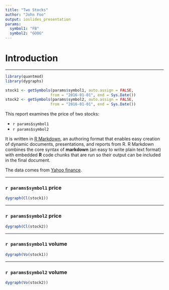```yaml
---
title: "Two Stocks"
author: "John Foo"
output: ioslides_presentation
params:
  symbol1: "FB"
  symbol2: "GOOG"
---
```


# Introduction

***

```r
library(quantmod)
library(dygraphs)

stock1 <- getSymbols(params$symbol1, auto.assign = FALSE,
                    from = "2016-01-01", end = Sys.Date())
stock2 <- getSymbols(params$symbol2, auto.assign = FALSE,
                    from = "2016-01-01", end = Sys.Date())
```


This report examines the price of two stocks: 
  
* `r params$symbol1`
* `r params$symbol2` 

It is written in [R Markdown](http://rmarkdown.rstudio.com), an authoring format that enables easy creation of dynamic documents, presentations, and reports from R. R Markdown combines the core syntax of **markdown** (an easy to write plain text format) with embedded **R** code chunks that are run so their output can be included in the final document.

The data comes from [Yahoo finance](http://finance.yahoo.com).

***

### `r params$symbol1` price

```r
dygraph(Cl(stock1))
```

***

### `r params$symbol2` price

```r
dygraph(Cl(stock2))
```

***

### `r params$symbol1` volume

```r
dygraph(Vo(stock1))
```

***

### `r params$symbol2` volume

```r
dygraph(Vo(stock2))
```

